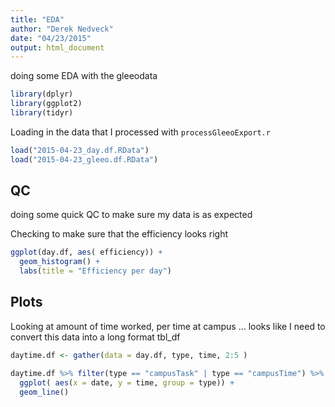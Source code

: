 ```yaml
---
title: "EDA"
author: "Derek Nedveck"
date: "04/23/2015"
output: html_document
---
```


doing some EDA with the gleeodata 

```r
library(dplyr)
library(ggplot2)
library(tidyr)
```

Loading in the data that I processed with `processGleeoExport.r` 

```r
load("2015-04-23_day.df.RData")
load("2015-04-23_gleeo.df.RData")
```

## QC

doing some quick QC to make sure my data is as expected

Checking to make sure that the efficiency looks right
```r
ggplot(day.df, aes( efficiency)) + 
  geom_histogram() +
  labs(title = "Efficiency per day")
```



## Plots

Looking at amount of time worked, per time at campus
... looks like I need to convert this data into a long format tbl_df
```r
daytime.df <- gather(data = day.df, type, time, 2:5 )
```


```r
daytime.df %>% filter(type == "campusTask" | type == "campusTime") %>%
  ggplot( aes(x = date, y = time, group = type)) + 
  geom_line()
```



